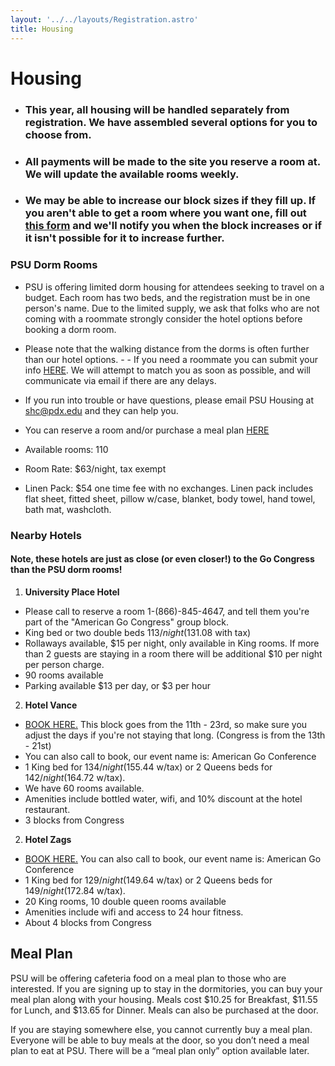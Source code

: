 ```yaml
---
layout: '../../layouts/Registration.astro'
title: Housing
---
```


# Housing

- ### This year, all housing will be handled separately from registration. We have assembled several options for you to choose from. 
- ### All payments will be made to the site you reserve a room at. We will update the available rooms weekly.
- ### We may be able to increase our block sizes if they fill up. If you aren't able to get a room where you want one, fill out [this form](https://docs.google.com/forms/d/e/1FAIpQLSfYnUirndbRpGD9Dgkaw-4vWLju7xcF7DkuT1f6F7lFH3Goig/viewform?usp=sf_link) and we'll notify you when the block increases or if it isn't possible for it to increase further. 

<MapComponent class="w-full aspect-square"/>

### PSU Dorm Rooms
- PSU is offering limited dorm housing for attendees seeking to travel on a budget. Each room has two beds, and the registration must be in one person's name. Due to the limited supply, we ask that folks who are not coming with a roommate strongly consider the hotel options before booking a dorm room. 


- Please note that the walking distance from the dorms is often further than our hotel options. - - If you need a roommate you can submit your info <a href="https://docs.google.com/forms/d/e/1FAIpQLSf3oquaHyPbL8nzx5fL4txGhBqBlmWXME83ux6ixSbwLHqSBA/viewform?usp=sf_link" target="_blank">HERE</a>. We will attempt to match you as soon as possible, and will communicate via email if there are any delays. 

- If you run into trouble or have questions, please email PSU Housing at shc@pdx.edu and they can help you.
- You can reserve a room and/or purchase a meal plan <a href="https://event.starrezevents.com/582a6d9e-5593-4536-89e3-1eb19867d3e5/90af26ff-eec4-4d1e-9e4c-c50edad140ac" target="_blank">HERE</a>
- Available rooms: 110
- Room Rate: $63/night, tax exempt
- Linen Pack: $54 one time fee with no exchanges. Linen pack includes flat sheet, fitted sheet, pillow w/case, blanket, body towel, hand towel, bath mat, washcloth.


### Nearby Hotels
#### Note, these hotels are just as close (or even closer!) to the Go Congress than the PSU dorm rooms!

1. **University Place Hotel**
  - Please call to reserve a room 1-(866)-845-4647, and tell them you're part of the "American Go Congress" group block.
  - King bed or two double beds $113/night ($131.08 with tax)
  - Rollaways available, $15 per night, only available in King rooms. If more than 2 guests are staying in a room there will be additional $10 per night per person charge.
  - 90 rooms available
  - Parking available $13 per day, or $3 per hour

2. **Hotel Vance**
 - <a href="https://www.marriott.com/event-reservations/reservation-link.mi?id=1700520591527&key=GRP&app=resvlink" target="_blank">BOOK HERE.</a> This block goes from the 11th - 23rd, so make sure you adjust the days if you're not staying that long. (Congress is from the 13th - 21st)
 - You can also call to book, our event name is: American Go Conference
 - 1 King bed for $134/night ($155.44 w/tax) or 2 Queens beds for $142/night ($164.72 w/tax).  
 - We have 60 rooms available.
 - Amenities include bottled water, wifi, and 10% discount at the hotel restaurant.
 - 3 blocks from Congress 
    
2. **Hotel Zags**
 - <a href="https://be.synxis.com/?adult=1&arrive=2024-07-13&chain=6052&child=0&currency=USD&depart=2024-07-21&group=40THA240713-162728&hotel=53439&level=hotel&locale=en-US&rooms=1" target="_blank">BOOK HERE.</a>  You can also call to book, our event name is: American Go Conference
 - 1 King bed for $129/night ($149.64 w/tax) or 2 Queens beds for $149/night ($172.84 w/tax). 
 - 20 King rooms, 10 double queen rooms available
 - Amenities include wifi and access to 24 hour fitness.
 - About 4 blocks from Congress

## Meal Plan

PSU will be offering cafeteria food on a meal plan to those who are interested. If you are signing up to stay in the dormitories, you can buy your meal plan along with your housing. Meals cost $10.25 for Breakfast, $11.55 for Lunch, and $13.65 for Dinner. Meals can also be purchased at the door.

If you are staying somewhere else, you cannot currently buy a meal plan. Everyone will be able to buy meals at the door, so you don’t need a meal plan to eat at PSU. There will be a “meal plan only” option available later.

